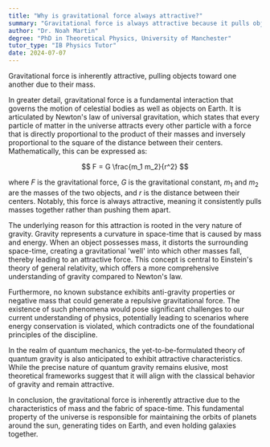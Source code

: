 ```yaml
---
title: "Why is gravitational force always attractive?"
summary: "Gravitational force is always attractive because it pulls objects towards each other due to their mass."
author: "Dr. Noah Martin"
degree: "PhD in Theoretical Physics, University of Manchester"
tutor_type: "IB Physics Tutor"
date: 2024-07-07
---
```


Gravitational force is inherently attractive, pulling objects toward one another due to their mass.

In greater detail, gravitational force is a fundamental interaction that governs the motion of celestial bodies as well as objects on Earth. It is articulated by Newton's law of universal gravitation, which states that every particle of matter in the universe attracts every other particle with a force that is directly proportional to the product of their masses and inversely proportional to the square of the distance between their centers. Mathematically, this can be expressed as:

$$
F = G \frac{m_1 m_2}{r^2}
$$

where $F$ is the gravitational force, $G$ is the gravitational constant, $m_1$ and $m_2$ are the masses of the two objects, and $r$ is the distance between their centers. Notably, this force is always attractive, meaning it consistently pulls masses together rather than pushing them apart.

The underlying reason for this attraction is rooted in the very nature of gravity. Gravity represents a curvature in space-time that is caused by mass and energy. When an object possesses mass, it distorts the surrounding space-time, creating a gravitational 'well' into which other masses fall, thereby leading to an attractive force. This concept is central to Einstein's theory of general relativity, which offers a more comprehensive understanding of gravity compared to Newton's law.

Furthermore, no known substance exhibits anti-gravity properties or negative mass that could generate a repulsive gravitational force. The existence of such phenomena would pose significant challenges to our current understanding of physics, potentially leading to scenarios where energy conservation is violated, which contradicts one of the foundational principles of the discipline.

In the realm of quantum mechanics, the yet-to-be-formulated theory of quantum gravity is also anticipated to exhibit attractive characteristics. While the precise nature of quantum gravity remains elusive, most theoretical frameworks suggest that it will align with the classical behavior of gravity and remain attractive.

In conclusion, the gravitational force is inherently attractive due to the characteristics of mass and the fabric of space-time. This fundamental property of the universe is responsible for maintaining the orbits of planets around the sun, generating tides on Earth, and even holding galaxies together.
    